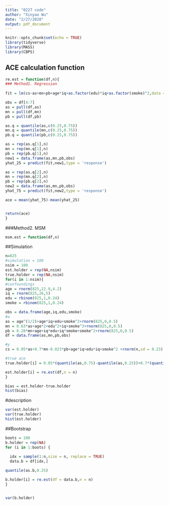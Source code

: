 ```yaml
---
title: "0227 code"
author: "Xinyao Wu"
date: "2/27/2020"
output: pdf_document
---
```


```r
knitr::opts_chunk$set(echo = TRUE)
library(tidyverse)
library(MASS)
library(CBPS)
```

## ACE calculation function


```r
re.est = function(df,n){
### Method1. Regression 
  
fit = lm(cs~as+mn+pb+age*iq+as.factor(edu)*iq+as.factor(smoke)^2,data = df)

obs = df[4:7]
as = pull(df,as)
mn = pull(df,mn)
pb = pull(df,pb)

as.q = quantile(as,c(0.25,0.75))
mn.q = quantile(mn,c(0.25,0.75))
pb.q = quantile(pb,c(0.25,0.75))

as = rep(as.q[1],n)
mn = rep(mn.q[1],n)
pb = rep(pb.q[1],n)
new1 = data.frame(as,mn,pb,obs)
yhat_25 = predict(fit,new1,type = 'response')

as = rep(as.q[2],n)
mn = rep(mn.q[2],n)
pb = rep(pb.q[2],n)
new2 = data.frame(as,mn,pb,obs)
yhat_75 = predict(fit,new2,type = 'response')

ace = mean(yhat_75)-mean(yhat_25)


return(ace)
}
```

###Method2. MSM


```r
msm.est = function(df,n)
```


##Simulation
```r
n=825
#simulation = 100
nsim = 100
est.holder = rep(NA,nsim)
true.holder = rep(NA,nsim)
for(i in 1:nsim){
#confoundings
age = rnorm(825,22.9,4.2)
iq = rnorm(825,26,5)
edu = rbinom(825,1,0.24)
smoke = rbinom(825,1,0.24)

obs = data.frame(age,iq,edu,smoke)
#a
as = age^(1/2)+age*iq+edu+smoke^2+rnorm(825,0,0.5)
mn = 0.63*as+age*2+edu^2+iq+smoke^3+rnorm(825,0,0.5)
pb = 0.28*mn+age+iq*edu+iq*smoke+smoke^2+rnorm(825,0,0.5)
df = data.frame(as,mn,pb,obs)

#y
cs = 0.05*as+0.7*mn-0.023*pb+age*iq+edu*iq+smoke^2 +rnorm(n,sd = 0.23)

#true ace
true.holder[i] = 0.05*(quantile(as,0.75)-quantile(as,0.25))+0.7*(quantile(mn,0.75)-quantile(mn,0.25))-0.023*(quantile(pb,0.75)-quantile(pb,0.25))

est.holder[i] = re.est(df,n = n)
}

bias = est.holder-true.holder
hist(bias)

```



#description
```r

var(est.holder)
var(true.holder)
hist(est.holder)
```


##Bootstrap

```r

boots = 100
b.holder = rep(NA)
for (i in 1:boots) {
  
  idx = sample(1:n,size = n, replace = TRUE)
  data.b = df[idx,]

quantile(as.b,0.25)

b.holder[i] = re.est(df = data.b,n = n)
}


var(b.holder)
```

